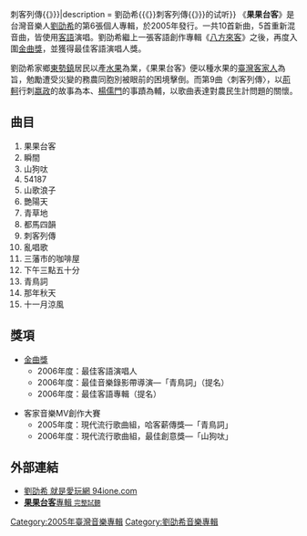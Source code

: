 {{Infobox Album  <!-- See Wikipedia:WikiProject_Albums -->
| Name		= 果果台客
| Type		= [[專輯|專輯]] 
| Artist	        = [[劉劭希|劉劭希]] 
| Cover		= 
| Released	= 2005年
| Recorded	= 
| Genre		= [[客語流行音樂|客語流行音樂]] 
| Length	= 
| Label		= 傳響樂坊
| Producer	= 劉劭希
| Reviews	= 
| Last album	= [[無知者的理想|無知者的理想]]<br>（2004年）
| This album	= 果果台客<br>（2005年）
| Next album	= [[唬客船長|唬客船長]]<br>（2008年）
}}
{{Listen|filename= 刺客列傳.ogg|pos= right|title= {{《}}刺客列傳{{》}}|description  = 劉劭希{{《}}刺客列傳{{》}}的试听}}
《'''果果台客'''》是台灣音樂人[[劉劭希|劉劭希]]的第6張個人專輯，於2005年發行。一共10首新曲，5首重新混音曲，皆使用[[客語|客語]]演唱。劉劭希繼上一張客語創作專輯《[[八方來客|八方來客]]》之後，再度入圍[[金曲獎|金曲獎]]，並獲得最佳客語演唱人獎。

劉劭希家鄉[[東勢鎮|東勢鎮]]居民以產[[水果|水果]]為業，《果果台客》便以種水果的[[臺灣客家人|臺灣客家人]]為旨，勉勵遭受災變的務農同胞別被眼前的困境擊倒。而第9曲〈刺客列傳〉，以[[荊軻|荊軻]]行刺[[嬴政|嬴政]]的故事為本、[[楊儒門|楊儒門]]的事蹟為輔，以歌曲表達對農民生計問題的關懷。

==曲目==
#  果果台客
#  瞬間
#  山狗呔
#  54187
#  山歌浪子
#  艷陽天
#  青草地
#  都馬四韻
#  刺客列傳
#  亂唱歌
#  三藩市的咖啡屋
#  下午三點五十分
#  青鳥詞
#  那年秋天
#  十一月涼風

==獎項==
*[[金曲獎|金曲獎]]
**2006年度：最佳客語演唱人
**2006年度：最佳音樂錄影帶導演—「青鳥詞」（提名）
**2006年度：最佳客語專輯（提名）

*客家音樂MV創作大賽
**2005年度：現代流行歌曲組，哈客薪傳獎—「青鳥詞」
**2006年度：現代流行歌曲組，最佳創意獎—「山狗呔」

==外部連結==
*[https://web.archive.org/web/20090121203004/http://www.94ione.com/ 劉劭希 就是愛玩網 94ione.com]
*[http://www.94ione.com/gogotaikak/gogoTK.html '''果果台客'''專輯 <small>完整試聽</small>]{{dead link|date=2018年3月 |bot=InternetArchiveBot |fix-attempted=yes }}

[[Category:2005年臺灣音樂專輯|Category:2005年臺灣音樂專輯]]
[[Category:劉劭希音樂專輯|Category:劉劭希音樂專輯]]